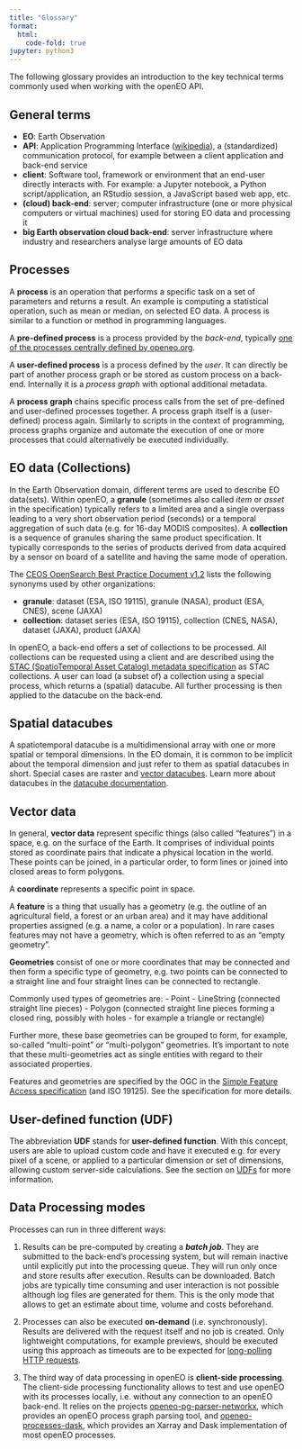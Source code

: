 ```yaml
---
title: "Glossary"
format:
  html:
    code-fold: true
jupyter: python3
---
```



The following glossary provides an introduction to the key technical terms commonly used when working with the openEO API.

## General terms

- **EO**: Earth Observation
- **API**: Application Programming Interface ([wikipedia](https://en.wikipedia.org/wiki/Application_programming_interface){target="_blank"}),
  a (standardized) communication protocol, for example between a client application and back-end service
- **client**: Software tool, framework or environment that an end-user directly interacts with.
  For example: a Jupyter notebook, a Python script/application, an RStudio session, a JavaScript based web app, etc.
- **(cloud) back-end**: server; computer infrastructure (one or more physical computers or virtual machines) used for storing EO data and processing it
- **big Earth observation cloud back-end**: server infrastructure where industry and researchers analyse large amounts of EO data

## Processes

A **process** is an operation that performs a specific task on a set of parameters and returns a result. An example is computing a statistical operation, such as mean or median, on selected EO data. A process is similar to a function or method in programming languages.

A **pre-defined process** is a process provided by the *back-end*, 
typically [one of the processes centrally defined by openeo.org](https://processes.openeo.org/){target="_blank"}.

A **user-defined process** is a process defined by the *user*. 
It can directly be part of another process graph or be stored as custom process on a back-end. 
Internally it is a *process graph* with optional additional metadata.

A **process graph** chains specific process calls from the set of pre-defined and user-defined processes together. A process graph itself is a (user-defined) process again. Similarly to scripts in the context of programming, process graphs organize and automate the execution of one or more processes that could alternatively be executed individually.


## EO data (Collections)

In the Earth Observation domain, different terms are used to describe EO data(sets). Within openEO, a **granule** (sometimes also called *item* or *asset* in the specification) typically refers to a limited area and a single overpass leading to a very short observation period (seconds) or a temporal aggregation of such data (e.g. for 16-day MODIS composites). A **collection** is a sequence of granules sharing the same product specification. It typically corresponds to the series of products derived from data acquired by a sensor on board of a satellite and having the same mode of operation.

The [CEOS OpenSearch Best Practice Document v1.2](http://ceos.org/ourwork/workinggroups/wgiss/access/opensearch/) lists the following synonyms used by other organizations:

- **granule**: dataset (ESA, ISO 19115), granule (NASA), product (ESA, CNES), scene (JAXA)
- **collection**: dataset series (ESA, ISO 19115), collection (CNES, NASA), dataset (JAXA), product (JAXA)

In openEO, a back-end offers a set of collections to be processed. All collections can be requested using a client and are described using the [STAC (SpatioTemporal Asset Catalog) metadata specification](https://github.com/radiantearth/stac-spec) as STAC collections. A user can load (a subset of) a collection using a special process, which returns a (spatial) datacube. All further processing is then applied to the datacube on the back-end.


## Spatial datacubes

A spatiotemporal datacube is a multidimensional array with one or more spatial or temporal dimensions.
In the EO domain, it is common to be implicit about the temporal dimension and just refer to them as spatial datacubes in short.
Special cases are raster and [vector datacubes](https://r-spatial.org/r/2022/09/12/vdc.html){target="_blank"}.
Learn more about datacubes in the [datacube documentation](https://openeo.org/documentation/1.0/datacubes.html){target="_blank"}.

## Vector data

In general, **vector data** represent specific things (also called "features") in a space, e.g. on the surface of the Earth. It comprises of individual points stored as coordinate pairs that indicate a physical location in the world.  These points can be joined, in a particular order, to form lines or joined into closed areas to form polygons. 

A **coordinate** represents a specific point in space.

A **feature** is a thing that usually has a geometry (e.g. the outline of an agricultural field, a forest or an urban area) and it may have additional properties assigned (e.g. a name, a color or a population).
In rare cases features may not have a geometry, which is often referred to as an "empty geometry".

**Geometries** consist of one or more coordinates that may be connected and then form a specific type of geometry, e.g. two points can be connected to a straight line and four straight lines can be connected to rectangle.

Commonly used types of geometries are:
- Point
- LineString (connected straight line pieces)
- Polygon (connected straight line pieces forming a closed ring, possibly with holes - for example a triangle or rectangle)

Further more, these base geometries can be grouped to form, for example, so-called "multi-point" or "multi-polygon" geometries. It's important to note that these multi-geometries act as single entities with regard to their associated properties.

Features and geometries are specified by the OGC in the [Simple Feature Access specification](https://www.ogc.org/standards/sfa) (and ISO 19125). See the specification for more details.

## User-defined function (UDF)

The abbreviation **UDF** stands for **user-defined function**. With this concept, users are able to upload custom code and have it executed e.g. for every pixel of a scene, or applied to a particular dimension or set of dimensions, allowing custom server-side calculations. See the section on [UDFs](https://open-eo.github.io/openeo-python-client/udf.html){target="_blank"} for more information.

## Data Processing modes

Processes can run in three different ways:

1. Results can be pre-computed by creating a ***batch job***.  They are submitted to the back-end's processing system, but will remain inactive until explicitly put into the processing queue. They will run only once and store results after execution. Results can be downloaded. Batch jobs are typically time consuming and user interaction is not possible although log files are generated for them. This is the only mode that allows to get an estimate about time, volume and costs beforehand.
   
2. Processes can also be executed **on-demand** (i.e. synchronously). Results are delivered with the request itself and no job is created. Only lightweight computations, for example previews, should be executed using this approach as timeouts are to be expected for [long-polling HTTP requests](https://www.pubnub.com/blog/2014-12-01-http-long-polling/){target="_blank"}.

3. The third way of data processing in openEO is **client-side processing**. The client-side processing functionality allows to test and use openEO with its processes locally, i.e. without any connection to an openEO back-end. It relies on the projects [openeo-pg-parser-networkx](https://github.com/Open-EO/openeo-pg-parser-networkx){target='_blank'}, which provides an openEO process graph parsing tool, and [openeo-processes-dask](https://github.com/Open-EO/openeo-processes-dask){target='_blank'}, which provides an Xarray and Dask implementation of most openEO processes.